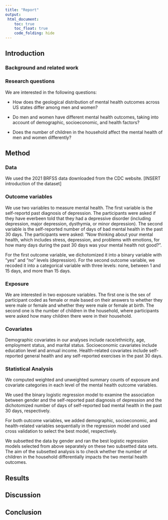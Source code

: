 ```yaml
---
title: "Report"
output: 
 html_document:
    toc: true
    toc_float: true
    code_folding: hide
---
```


## Introduction

### Background and related work

### Research questions
We are interested in the following questions:

* How does the geological distribution of mental health outcomes across US states differ among men and women?

* Do men and women have different mental health outcomes, taking into account of demographic, socioeconomic, and health factors?

* Does the number of children in the household affect the mental health of men and women differently?

## Method

### Data
We used the 2021 BRFSS data downloaded from the CDC website. [INSERT introduction of the dataset]

### Outcome variables
We use two variables to measure mental health. The first variable is the self-reportd past diagnosis of depression. The participants were asked if they have everbeen told that they had a depressive disorder (including depression, major depression, dysthymia, or minor depression). The second variable is the self-reported number of days of bad mental health in the past 30 days. The participants were asked: "Now thinking about your mental health, which includes stress, depression, and problems with emotions, for how many days during the past 30 days was your mental health not good?". 

For the first outcome variable, we dichotomized it into a binary variable with "yes" and "no" levels (depression). For the second outcome variable, we recoded it into a categorical variable with three levels: none, between 1 and 15 days, and more than 15 days.  

### Exposure
We are interested in two exposure variables. The first one is the sex of participant coded as female or male based on their answers to whether they were male or female and whether they were male or female at birth. The second one is the number of children in the household, where participants were asked how many children there were in their household. 

### Covariates
Demographic covariates in our analyses include race/ethnicity, age, employment status, and marital status. Socioeconomic cavariates include education level and annual income. Health-related covariates include self-reported general health and any self-reported exercises in the past 30 days.

### Statistical Analysis
We computed weighted and unweighted summary counts of exposure and covariate categories in each level of the mental health outcome variables. 

We used the binary logistic regression model to examine the association between gender and the self-reported past diagnosis of depression and the dichotomized number of days of self-reported bad mental health in the past 30 days, respectively. 

For both outcome variables, we added demographic, socioeconomic, and health-related variables sequentially in the regression model and used cross validation to select the best model, respectively.

We subsetted the data by gender and ran the best logistic regression models selected from above separately on these two subsetted data sets. The aim of the subsetted analysis is to check whether the number of children in the household differentially impacts the two mental health outcomes. 


## Results


## Discussion


## Conclusion